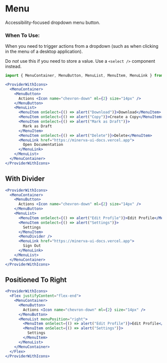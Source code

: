 
<Meta title="Elements|Menu" component={MenuContainer} />

# Menu

Accessibility-focused dropdown menu button.

### When To Use:

When you need to trigger actions from a dropdown (such as when clicking in the menu of a desktop application).

Do _not_ use this if you need to store a value. Use a `<select />` component instead.

```js
import { MenuContainer, MenuButton, MenuList, MenuItem, MenuLink } from 'minerva-ui'
```

```jsx
<ProviderWithIcons>
  <MenuContainer>
    <MenuButton>
      Actions <Icon name="chevron-down" ml={2} size="14px" />
    </MenuButton>
    <MenuList>
      <MenuItem onSelect={() => alert("Download")}>Download</MenuItem>
      <MenuItem onSelect={() => alert("Copy")}>Create a Copy</MenuItem>
      <MenuItem onSelect={() => alert("Mark as Draft")}>
        Mark as Draft
      </MenuItem>
      <MenuItem onSelect={() => alert("Delete")}>Delete</MenuItem>
      <MenuLink href="https://minerva-ui-docs.vercel.app">
        Open Documentation
      </MenuLink>
    </MenuList>
  </MenuContainer>
</ProviderWithIcons>
```

## With Divider
```jsx
<ProviderWithIcons>
  <MenuContainer>
    <MenuButton>
      Actions <Icon name="chevron-down" ml={2} size="14px" />
    </MenuButton>
    <MenuList>
      <MenuItem onSelect={() => alert("Edit Profile")}>Edit Profile</MenuItem>
      <MenuItem onSelect={() => alert("Settings")}>
        Settings
      </MenuItem>
      <MenuDivider />
      <MenuLink href="https://minerva-ui-docs.vercel.app">
        Sign Out
      </MenuLink>
    </MenuList>
  </MenuContainer>
</ProviderWithIcons>
```

## Positioned To Right
```jsx
<ProviderWithIcons>
  <Flex justifyContent="flex-end">
    <MenuContainer>
      <MenuButton>
        Actions <Icon name="chevron-down" ml={2} size="14px" />
      </MenuButton>
      <MenuList menuPosition="right">
        <MenuItem onSelect={() => alert("Edit Profile")}>Edit Profile</MenuItem>
        <MenuItem onSelect={() => alert("Settings")}>
          Settings
        </MenuItem>
      </MenuList>
    </MenuContainer>
  </Flex>
</ProviderWithIcons>
```